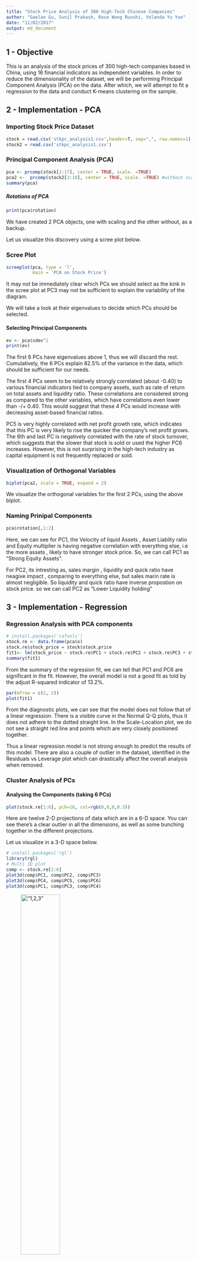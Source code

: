 ```yaml
---
title: "Stock Price Analysis of 300 High-Tech Chinese Companies"
author: "Gaelan Gu, Sunil Prakash, Rose Wang Ruoshi, Yolanda Yu Yue"
date: "11/02/2017"
output: md_document
---
```


1 - Objective
----------------

This is an analysis of the stock prices of 300 high-tech companies based in China, using 16 financial indicators as independent variables. In order to reduce the dimensionality of the dataset, we will be performing Principal Component Analysis (PCA) on the data. After which, we will attempt to fit a regression to the data and conduct K-means clustering on the sample.

2 - Implementation - PCA
----------------

### Importing Stock Price Dataset
```r
stock = read.csv('stkpc_analysis1.csv',header=T, sep=",", row.names=1)
stock2 = read.csv('stkpc_analysis1.csv')
```

### Principal Component Analysis (PCA)

```r

pca <- prcomp(stock[2:17], center = TRUE, scale. =TRUE)
pca2 <-  prcomp(stock2[3:18], center = TRUE, scale. =TRUE) #without scaling
summary(pca)


```

##### Rotations of PCA

```r
print(pca$rotation)
```


We have created 2 PCA objects, one with scaling and the other without, as a backup.

Let us visualize this discovery using a scree plot below.

### Scree Plot 
```r
screeplot(pca, type = 'l',
          main = 'PCA on Stock Price')
```

It may not be immediately clear which PCs we should select as the kink in the scree plot at PC3 may not be sufficient to explain the variability of the diagram. 

We will take a look at their eigenvalues to decide which PCs should be selected.

#### Selecting Principal Components
```r
ev <- pca$sdev^2
print(ev)
```


The first 6 PCs have eigenvalues above 1, thus we will discard the rest. Cumulatively, the 6 PCs explain 82.5% of the variance in the data, which should be sufficient for our needs.

The first 4 PCs seem to be relatively strongly correlated (about -0.40) to various financial indicators tied to company assets, such as rate of return on total assets and liquidity ratio. These correlations are considered strong as compared to the other variables, which have correlations even lower than -/+ 0.40. This would suggest that these 4 PCs would increase with decreasing asset-based financial ratios.

PC5 is very highly correlated with net profit growth rate, which indicates that this PC is very likely to rise the quicker the company's net profit grows. The 6th and last PC is negatively correlated with the rate of stock turnover, which suggests that the slower that stock is sold or used the higher PC6 increases. However, this is not surprising in the high-tech industry as capital equipment is not frequently replaced or sold.


### Visualization of Orthogonal Variables
```r
biplot(pca2, scale = TRUE, expand = 2)
```

We visualize the orthogonal variables for the first 2 PCs, using the above biplot.

### Naming Prinipal Components

```r
pca$rotation[,1:2]
```

Here, we can see for PC1, the Velocity of liquid Assets , Asset Liablity ratio and Equity multiplier is having negative correlation with everything else, i.e the more assets , likely to have stronger stock price.
So, we can call PC1 as "Strong Equity Assets".

For PC2, its intresting as, sales margin , liquidity and quick ratio have neagive impact , comparing to everything else, but sales marin rate is almost negligible. So liquidity and quick ratio have inverse propostion on stock price. so we can call PC2 as "Lower Liquidity holding"


3 - Implementation - Regression
----------------

### Regression Analysis with PCA components
```r
# install.packages('caTools')
stock.re <- data.frame(pca$x)
stock.re$stock_price = stock$stock.price
fit1<- lm(stock_price ~ stock.re$PC1 + stock.re$PC2 + stock.re$PC3 + stock.re$PC4 + stock.re$PC5 + stock.re$PC6, data=stock.re)
summary(fit1)
```

From the summary of the regression fit, we can tell that PC1 and PC6 are significant in the fit. However, the overall model is not a good fit as told by the adjust R-squared indicator of 13.2%.

```r
par(mfrow = c(2, 2))
plot(fit1)
```
From the diagnostic plots, we can see that the model does not follow that of a linear regression. There is a visible curve in the Normal Q-Q plots, thus it does not adhere to the dotted straight line. In the Scale-Location plot, we do not see a straight red line and points which are very closely positioned together.

Thus a linear regression model is not strong enough to predict the results of this model. There are also a couple of outlier in the dataset, identified in the Residuals vs Leverage plot which can drastically affect the overall analysis when removed.


### Cluster Analysis of PCs

#### Analysing the Components (taking 6 PCs)
```r
plot(stock.re[1:6], pch=16, col=rgb(0,0,0,0.5))
```

Here are twelve 2-D projections of data which are in a 6-D space. You can see there’s a clear outlier in all the dimensions, as well as some bunching together in the different projections.

Let us visualize in a 3-D space below.
 
```r
# install.packages('rgl')
library(rgl)
# Multi 3D plot
comp <- stock.re[1:6]
plot3d(comp$PC1, comp$PC2, comp$PC3)
plot3d(comp$PC4, comp$PC5, comp$PC6)
plot3d(comp$PC1, comp$PC3, comp$PC4)
```

!["1,2,3"](comp$PC1-comp$PC2-comp$PC3.png){ width=50% }

Comparing PC1, PC2, PC3

!["4,5,6"](comp$PC4-comp$PC5-comp$PC6.png){ width=50% }

Comparing PC4, PC5, PC6

!["1,3,4"](comp$PC1-comp$PC3-comp$PC4.png){ width=50% }

Comparing PC1, PC3 and PC4

#### K-mean Clustering

```r
# Reset Within-Cluster Sum of Squares
wcss = vector()
# Determine number of clusters
for (i in 1:10) wcss[i] = sum(kmeans(stock[2:17], i)$withinss)
plot(1:10, wcss, type = 'b', 
     main = paste('Clusters of Companies'), 
     xlab = 'Number of clusters',
     ylab = 'WCSS')
```

So here we can see that the “elbow” in the scree plot is at k = 4, so we apply the k-means clustering function with k = 4 and plot.

```r
# Apply k-means with k=4
comp = stock.re[1:6]
k <- kmeans(comp, 4, nstart=25, iter.max=1000)
library(RColorBrewer)
library(scales)
palette(alpha(brewer.pal(9,'Set1'), 0.5))
plot(comp[1:6], col=k$clust, pch=16)
```

Here, few outliers, with 2 and 3. Lets visualize with 3d plot

```r
plot3d(comp$PC1, comp$PC2, comp$PC3, col=k$clust)
plot3d(comp$PC4, comp$PC5, comp$PC6, col=k$clust)
```
!["1,2,4"](comp$PC1-comp$PC2-comp$PC3-clust.png){ width:100px; }



Comparing PC1, PC2 and PC3 with K-mean clustering

!["1,3,4"](comp$PC4-comp$PC5-comp$PC6-clust.png){ width=50% }

Comparing PC4, PC5 and PC6 with K-mean clustering

#### Naming the clusters

```r
#Sorting based on cluster sizes
table(k$clust)
clust <- names(sort(table(k$clust)))
clust
head(k$clust)

hist(k$clust)

```


We Can Categorize different Clusters as

1. Enery Companies -  109 companies
2. Techonology Companies - 128 companies
3. PhotoElectric Companies - 1 Company
4. Raw Material Companies - 80 Companies



Generate report
rmarkdown::render(
  input="stock.Rmd", 
  output_format="md_document", 
  output_file="README.md"
) 

